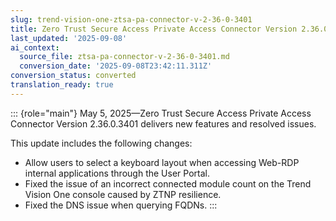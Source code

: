 ```yaml
---
slug: trend-vision-one-ztsa-pa-connector-v-2-36-0-3401
title: Zero Trust Secure Access Private Access Connector Version 2.36.0.3401
last_updated: '2025-09-08'
ai_context:
  source_file: ztsa-pa-connector-v-2-36-0-3401.md
  conversion_date: '2025-09-08T23:42:11.311Z'
conversion_status: converted
translation_ready: true
---
```


::: {role="main"}
May 5, 2025—Zero Trust Secure Access Private Access Connector Version 2.36.0.3401 delivers new features and resolved issues.

This update includes the following changes:

- Allow users to select a keyboard layout when accessing Web-RDP internal applications through the User Portal.
- Fixed the issue of an incorrect connected module count on the Trend Vision One console caused by ZTNP resilience.
- Fixed the DNS issue when querying FQDNs.
:::
